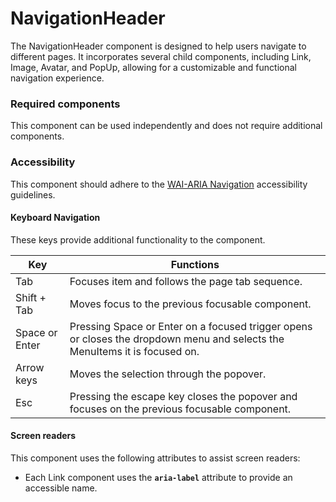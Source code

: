 
<Meta title="Experimental/NavigationHeader/NavigationHeader" />

# NavigationHeader
The NavigationHeader component is designed to help users navigate to different pages. 
It incorporates several child components, including Link, Image, Avatar, and PopUp, allowing for a customizable and functional navigation experience.

### Required components
This component can be used independently and does not require additional components.

### Accessibility

This component should adhere to the [WAI-ARIA Navigation](https://www.w3.org/WAI/ARIA/apg/patterns/landmarks/examples/navigation.html) accessibility guidelines.

#### Keyboard Navigation

These keys provide additional functionality to the component.

| Key            | Functions                                                                                                         |
| -------------- | ----------------------------------------------------------------------------------------------------------------- |
| Tab            | Focuses item and follows the page tab sequence.                                                    |
| Shift + Tab    | Moves focus to the previous focusable component.                                                         |
| Space or Enter | Pressing Space or Enter on a focused trigger opens or closes the dropdown menu and selects the MenuItems it is focused on. |
| Arrow keys     | Moves the selection through the popover.                                                                          |
| Esc            | Pressing the escape key closes the popover and focuses on the previous focusable component.                       |

#### Screen readers

This component uses the following attributes to assist screen readers:
- Each Link component uses the **`aria-label`** attribute to provide an accessible name.
